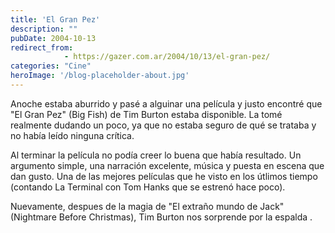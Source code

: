 ```yaml
---
title: 'El Gran Pez'
description: ""
pubDate: 2004-10-13
redirect_from: 
            - https://gazer.com.ar/2004/10/13/el-gran-pez/
categories: "Cine"
heroImage: '/blog-placeholder-about.jpg'
---
```

Anoche estaba aburrido y pasé a alguinar una película y justo encontré que "El Gran Pez" (Big Fish) de Tim Burton estaba disponible. La tomé realmente dudando un poco, ya que no estaba seguro de qué se trataba y no había leído ninguna crítica.

Al terminar la película no podía creer lo buena que había resultado. Un argumento simple, una narración excelente, música y puesta en escena que dan gusto. Una de las mejores películas que he visto en los útlimos tiempo (contando La Terminal con Tom Hanks que se estrenó hace poco).

Nuevamente, despues de la magia de "El extraño mundo de Jack" (Nightmare Before Christmas), Tim Burton nos sorprende por la espalda .
